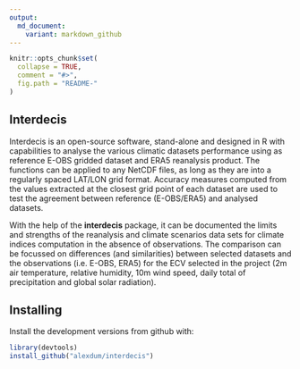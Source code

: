 ```yaml
---
output:
  md_document:
    variant: markdown_github
---
```


<!-- README.md is generated from README.Rmd. Please edit that file -->

```r
knitr::opts_chunk$set(
  collapse = TRUE,
  comment = "#>",
  fig.path = "README-"
)
```

## Interdecis

Interdecis is an open-source software, stand-alone and designed in R with capabilities to analyse the various climatic datasets performance using as reference E-OBS gridded dataset and ERA5 reanalysis product. The functions can be applied to any NetCDF files, as long as they are into a regularly spaced LAT/LON grid format. Accuracy measures computed from the values extracted at the closest grid point of each dataset are used to test the agreement between reference (E-OBS/ERA5) and analysed datasets.

With the help of the **interdecis** package, it can be documented the limits and strengths of the reanalysis and climate scenarios data sets for climate indices computation in the absence of observations. The comparison can be focussed on differences (and similarities) between selected datasets and the observations (i.e. E-OBS, ERA5) for the ECV selected in the project (2m air temperature, relative humidity, 10m wind speed, daily total of precipitation and global solar radiation).

## Installing

Install the development versions from github with:

```r
library(devtools) 
install_github("alexdum/interdecis")
```


